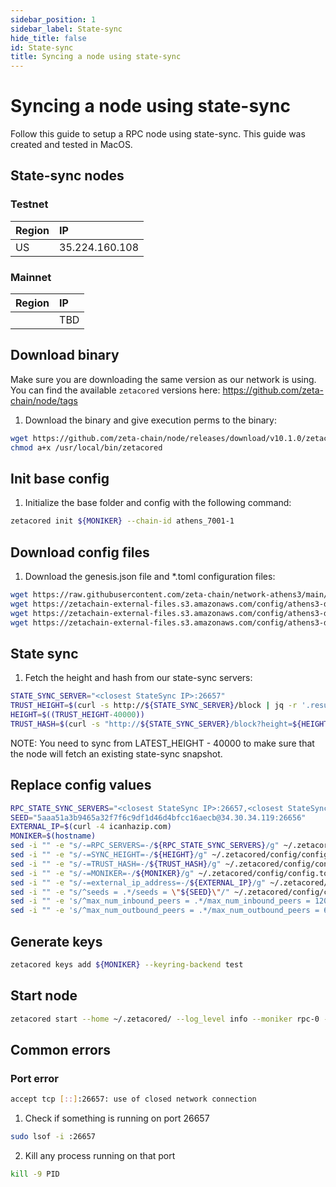 ```yaml
---
sidebar_position: 1
sidebar_label: State-sync
hide_title: false
id: State-sync
title: Syncing a node using state-sync
---
```


# Syncing a node using state-sync

Follow this guide to setup a RPC node using state-sync.
This guide was created and tested in MacOS.

## State-sync nodes
### Testnet

| Region                      | IP             |
| :-------------------------- | :------------- |
| US                          | 35.224.160.108 |

### Mainnet

| Region                      | IP  |
| :-------------------------- | :-- |
|                             | TBD |

## Download binary
Make sure you are downloading the same version as our network is using.
You can find the available `zetacored` versions here: https://github.com/zeta-chain/node/tags

1. Download the binary and give execution perms to the binary:

```bash
wget https://github.com/zeta-chain/node/releases/download/v10.1.0/zetacored_testnet-darwin-amd64 -O /usr/local/bin/zetacored
chmod a+x /usr/local/bin/zetacored
```

## Init base config
1. Initialize the base folder and config with the following command:

```bash
zetacored init ${MONIKER} --chain-id athens_7001-1
```

## Download config files
1. Download the genesis.json file and *.toml configuration files:

```bash
wget https://raw.githubusercontent.com/zeta-chain/network-athens3/main/network_files/config/genesis.json -O ~/.zetacored/config/genesis.json
wget https://zetachain-external-files.s3.amazonaws.com/config/athens3-docker/config.toml -O ~/.zetacored/config/config.toml
wget https://zetachain-external-files.s3.amazonaws.com/config/athens3-docker/app.toml -O ~/.zetacored/config/app.toml
wget https://zetachain-external-files.s3.amazonaws.com/config/athens3-docker/client.toml -O ~/.zetacored/config/client.toml
```

## State sync
1. Fetch the height and hash from our state-sync servers:

```bash
STATE_SYNC_SERVER="<closest StateSync IP>:26657"
TRUST_HEIGHT=$(curl -s http://${STATE_SYNC_SERVER}/block | jq -r '.result.block.header.height')
HEIGHT=$((TRUST_HEIGHT-40000))
TRUST_HASH=$(curl -s "http://${STATE_SYNC_SERVER}/block?height=${HEIGHT}" | jq -r '.result.block_id.hash')
```

NOTE: You need to sync from LATEST_HEIGHT - 40000 to make sure that the node will fetch an existing state-sync snapshot.

## Replace config values
```bash
RPC_STATE_SYNC_SERVERS="<closest StateSync IP>:26657,<closest StateSync IP>:26657"
SEED="5aaa51a3b9465a32f7f6c9df1d46d4bfcc16aecb@34.30.34.119:26656"
EXTERNAL_IP=$(curl -4 icanhazip.com)
MONIKER=$(hostname)
sed -i "" -e "s/-=RPC_SERVERS=-/${RPC_STATE_SYNC_SERVERS}/g" ~/.zetacored/config/config.toml &&
sed -i "" -e "s/-=SYNC_HEIGHT=-/${HEIGHT}/g" ~/.zetacored/config/config.toml &&
sed -i "" -e "s/-=TRUST_HASH=-/${TRUST_HASH}/g" ~/.zetacored/config/config.toml &&
sed -i "" -e "s/-=MONIKER=-/${MONIKER}/g" ~/.zetacored/config/config.toml &&
sed -i "" -e "s/-=external_ip_address=-/${EXTERNAL_IP}/g" ~/.zetacored/config/config.toml
sed -i "" -e "s/^seeds = .*/seeds = \"${SEED}\"/" ~/.zetacored/config/config.toml
sed -i "" -e 's/^max_num_inbound_peers = .*/max_num_inbound_peers = 120/' ~/.zetacored/config/config.toml
sed -i "" -e 's/^max_num_outbound_peers = .*/max_num_outbound_peers = 60/' ~/.zetacored/config/config.toml
```

## Generate keys
```bash
zetacored keys add ${MONIKER} --keyring-backend test
```

## Start node
```bash
zetacored start --home ~/.zetacored/ --log_level info --moniker rpc-0 --rpc.laddr tcp://0.0.0.0:26657 --minimum-gas-prices 1.0azeta "--grpc.enable=true"
```

## Common errors
### Port error
```bash
accept tcp [::]:26657: use of closed network connection
```

1. Check if something is running on port 26657 
```bash
sudo lsof -i :26657
```

2. Kill any process running on that port 
```bash
kill -9 PID
```
